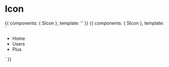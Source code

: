 

<Meta 
  title="Components/Icon" 
  component={SIcon}
/>

# Icon

<Preview>
  <Story name="Default">
    {{
      components: { SIcon },
      template: '<s-icon name="home" />'
    }}
  </Story>
  <Story name="With fixed width">
    {{
      components: { SIcon },
      template: `
        <ul>
          <li><s-icon name="home" fw /> Home</li>
          <li><s-icon name="users" fw /> Users</li>
          <li><s-icon name="plus" fw /> Plus</li>
        </ul>
      `
    }}
  </Story>
</Preview>

<Props of={SIcon} />
